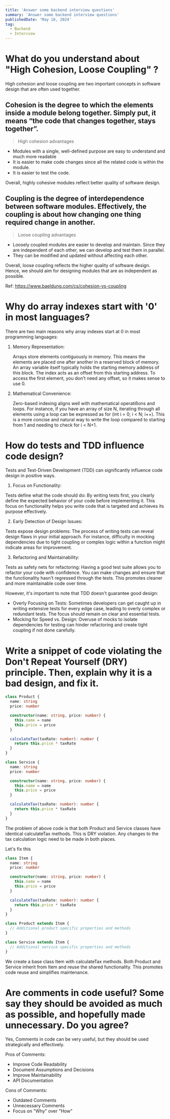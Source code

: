 ```yaml
---
title: 'Answer some backend interview questions'
summary: 'Answer some backend interview questions'
publishedDate: 'May 18, 2024'
tag:
  - Backend
  - Interview
---
```


# What do you understand about "High Cohesion, Loose Coupling" ?

High cohesion and loose coupling are two important concepts in software design that are often used together.

## Cohesion is the degree to which the elements inside a module belong together. Simply put, it means “the code that changes together, stays together”.

> High cohesion advantages

- Modules with a single, well-defined purpose are easy to understand and much more readable
- It is easier to make code changes since all the related code is within the module.
- It is easier to test the code.

Overall, highly cohesive modules reflect better quality of software design.

## Coupling is the degree of interdependence between software modules. Effectively, the coupling is about how changing one thing required change in another.

> Loose coupling advantages

- Loosely coupled modules are easier to develop and maintain. Since they are independent of each other, we can develop and test them in parallel.
- They can be modified and updated without affecting each other.

Overall, loose coupling reflects the higher quality of software design. Hence, we should aim for designing modules that are as independent as possible.

Ref: https://www.baeldung.com/cs/cohesion-vs-coupling

# Why do array indexes start with '0' in most languages?

There are two main reasons why array indexes start at 0 in most programming languages:

1. Memory Representation:

   Arrays store elements contiguously in memory. This means the elements are placed one after another in a reserved block of memory. An array variable itself typically holds the starting memory address of this block. The index acts as an offset from this starting address. To access the first element, you don't need any offset, so it makes sense to use 0.

2. Mathematical Convenience:

   Zero-based indexing aligns well with mathematical operatißons and loops. For instance, if you have an array of size N, iterating through all elements using a loop can be expressed as for (int i = 0; i < N; i++). This is a more concise and natural way to write the loop compared to starting from 1 and needing to check for i < N+1.

# How do tests and TDD influence code design?

Tests and Test-Driven Development (TDD) can significantly influence code design in positive ways.

1. Focus on Functionality:

Tests define what the code should do: By writing tests first, you clearly define the expected behavior of your code before implementing it. This focus on functionality helps you write code that is targeted and achieves its purpose effectively.

2. Early Detection of Design Issues:

Tests expose design problems: The process of writing tests can reveal design flaws in your initial approach. For instance, difficulty in mocking dependencies due to tight coupling or complex logic within a function might indicate areas for improvement.

3. Refactoring and Maintainability:

Tests as safety nets for refactoring: Having a good test suite allows you to refactor your code with confidence. You can make changes and ensure that the functionality hasn't regressed through the tests. This promotes cleaner and more maintainable code over time.

However, it's important to note that TDD doesn't guarantee good design:

- Overly Focusing on Tests: Sometimes developers can get caught up in writing extensive tests for every edge case, leading to overly complex or redundant tests. The focus should remain on clear and essential tests.
- Mocking for Speed vs. Design: Overuse of mocks to isolate dependencies for testing can hinder refactoring and create tight coupling if not done carefully.

# Write a snippet of code violating the Don't Repeat Yourself (DRY) principle. Then, explain why it is a bad design, and fix it.

```ts
class Product {
  name: string
  price: number

  constructor(name: string, price: number) {
    this.name = name
    this.price = price
  }

  calculateTax(taxRate: number): number {
    return this.price * taxRate
  }
}

class Service {
  name: string
  price: number

  constructor(name: string, price: number) {
    this.name = name
    this.price = price
  }

  calculateTax(taxRate: number): number {
    return this.price * taxRate
  }
}
```

The problem of above code is that both Product and Service classes have identical calculateTax methods. This is DRY violation. Any changes to the tax calculation logic need to be made in both places.

Let's fix this

```ts
class Item {
  name: string
  price: number

  constructor(name: string, price: number) {
    this.name = name
    this.price = price
  }

  calculateTax(taxRate: number): number {
    return this.price * taxRate
  }
}

class Product extends Item {
  // Additional product specific properties and methods
}

class Service extends Item {
  // Additional service specific properties and methods
}
```

We create a base class Item with calculateTax methods. Both Product and Service inherit from Item and reuse the shared functionality. This promotes code reuse and simplifies maintenance.

# Are comments in code useful? Some say they should be avoided as much as possible, and hopefully made unnecessary. Do you agree?

Yes, Comments in code can be very useful, but they should be used strategically and effectively.

Pros of Comments:

- Improve Code Readability
- Document Assumptions and Decisions
- Improve Maintainability
- API Documentation

Cons of Comments:

- Outdated Comments
- Unnecessary Comments
- Focus on "Why" over "How"
